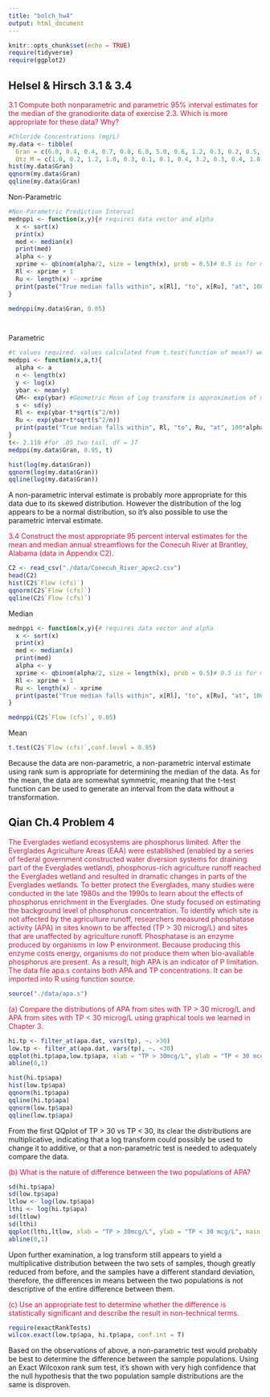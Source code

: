 ```yaml
---
title: "bolch_hw4"
output: html_document
---
```


```r
knitr::opts_chunk$set(echo = TRUE)
require(tidyverse)
require(ggplot2)

```

## Helsel & Hirsch 3.1 & 3.4

<span style="color:crimson">3.1 Compute both nonparametric and parametric 95% interval estimates for the median of
the granodiorite data of exercise 2.3. Which is more appropriate for these data? Why?</span>

```r
#Chloride Concentrations (mg/L)
my.data <- tibble(
  Gran = c(6.0, 0.4, 0.4, 0.7, 0.8, 6.0, 5.0, 0.6, 1.2, 0.3, 0.2, 0.5, 0.5, 10, 0.2, 0.2, 1.7, 3.0),
  Qtz_M = c(1.0, 0.2, 1.2, 1.0, 0.3, 0.1, 0.1, 0.4, 3.2, 0.3, 0.4, 1.8, 0.9, 0.1, 0.2, 0.3, 0.5, NA))
hist(my.data$Gran)
qqnorm(my.data$Gran)
qqline(my.data$Gran)
```

Non-Parametric

```r
#Non-Parametric Prediction Interval
mednppi <- function(x,y){# requires data vector and alpha
  x <- sort(x)
  print(x)
  med <- median(x)
  print(med)
  alpha <- y
  xprime <- qbinom(alpha/2, size = length(x), prob = 0.5)# 0.5 is for median of small sample sizes
  Rl <- xprime + 1
  Ru <- length(x) - xprime
  print(paste("True median falls within", x[Rl], "to", x[Ru], "at", 100*(1-alpha), "% Confidence Interval"))
}

mednppi(my.data$Gran, 0.05)




```

Parametric

```r
#t values required. values calculated from t.test(function of mean?) were different book example
medppi <- function(x,a,t){ 
  alpha <- a
  n <- length(x)
  y <- log(x)
  ybar <- mean(y)
  GM<- exp(ybar) #Geometric Mean of Log transform is approximation of median if they are symmetric
  s <- sd(y)
  Rl <- exp(ybar-t*sqrt(s^2/n))
  Ru <- exp(ybar+t*sqrt(s^2/n))
  print(paste("True median falls within", Rl, "to", Ru, "at", 100*alpha, "% Confidence Interval"))
}
t<- 2.110 #for .05 two tail, df = 17
medppi(my.data$Gran, 0.95, t)

hist(log(my.data$Gran))
qqnorm(log(my.data$Gran))
qqline(log(my.data$Gran))
```

A non-parametric interval estimate is probably more appropriate for this data due to its skewed distribution. However the distribution of the log appears to be a normal distribution, so it's also possible to use the parametric interval estimate.

<span style="color:crimson">3.4 Construct the most appropriate 95 percent interval estimates for the mean and median
annual streamflows for the Conecuh River at Brantley, Alabama (data in Appendix C2).</span>

```r
C2 <- read_csv("./data/Conecuh_River_apxc2.csv")
head(C2)
hist(C2$`Flow (cfs)`)
qqnorm(C2$`Flow (cfs)`)
qqline(C2$`Flow (cfs)`)
```

Median 

```r
mednppi <- function(x,y){# requires data vector and alpha
  x <- sort(x)
  print(x)
  med <- median(x)
  print(med)
  alpha <- y
  xprime <- qbinom(alpha/2, size = length(x), prob = 0.5)# 0.5 is for median of small sample sizes
  Rl <- xprime + 1
  Ru <- length(x) - xprime
  print(paste("True median falls within", x[Rl], "to", x[Ru], "at", 100*(1-alpha), "% Confidence Interval"))
}

mednppi(C2$`Flow (cfs)`, 0.05)
```

Mean 

```r
t.test(C2$`Flow (cfs)`,conf.level = 0.95)
```

Because the data are non-parametric, a non-parametric interval estimate using rank sum is appropriate for determining the median of the data. As for the mean, the data are somewhat symmetric, meaning that the t-test function can be used to generate an interval from the data without a transformation.

## Qian Ch.4 Problem 4

<span style="color:crimson">The Everglades wetland ecosystems are phosphorus limited. After the Everglades Agriculture Areas (EAA) were established (enabled by a series of federal government constructed water diversion systems for draining part of the Everglades wetland), phosphorus-rich agriculture runoff reached the Everglades wetland and resulted in dramatic changes in parts of the Everglades wetlands. To better protect the Everglades, many studies were conducted in the late 1980s and the 1990s to learn about the effects of phosphorus enrichment in the Everglades. One study focused on estimating the background level of phosphorus concentration. To identify which site is not affected by the agriculture runoff, researchers measured phosphatase activity (APA) in sites known to be affected (TP > 30 microg/L) and sites that are unaffected by agriculture runoff. Phosphatase is an enzyme produced by organisms in low P environment. Because producing this enzyme costs energy, organisms do not produce them when bio-available phosphorus are present. As a result, high APA is an indicator of P limitation. The data file apa.s contains both APA and TP concentrations. It can be imported into R using function source.</span>

```r
source("./data/apa.s")
```

<span style="color:crimson">(a) Compare the distributions of APA from sites with TP > 30 microg/L and APA from sites with TP < 30 microg/L using graphical tools we learned in Chapter 3.</span>

```r
hi.tp <- filter_at(apa.dat, vars(tp), ~. >30)
low.tp <- filter_at(apa.dat, vars(tp), ~. <30)
qqplot(hi.tp$apa,low.tp$apa, xlab = "TP > 30mcg/L", ylab = "TP < 30 mcg/L", main = "Measured Phosphatase Activity")
abline(0,1)

hist(hi.tp$apa)
hist(low.tp$apa)
qqnorm(hi.tp$apa)
qqline(hi.tp$apa)
qqnorm(low.tp$apa)
qqline(low.tp$apa)

```

From the first QQplot of TP > 30 vs TP < 30, its clear the distributions are multiplicative, indicating that a log transform could possibly be used to change it to additive, or that a non-parametric test is needed to adequately compare the data.


<span style="color:crimson">(b) What is the nature of difference between the two populations of APA?</span>

```r
sd(hi.tp$apa)
sd(low.tp$apa)
ltlow <- log(low.tp$apa)
lthi <- log(hi.tp$apa)
sd(ltlow)
sd(lthi)
qqplot(lthi,ltlow, xlab = "TP > 30mcg/L", ylab = "TP < 30 mcg/L", main = "Log Transformed Measured Phosphatase Activity")
abline(0,1)
```

Upon further examination, a log transform still appears to yield a multiplicative distribution between the two sets of samples, though greatly reduced from before, and the samples have a different standard deviation, therefore, the differences in means between the two populations is not descriptive of the entire difference between them. 

<span style="color:crimson">(c) Use an appropriate test to determine whether the difference is statistically significant and describe the result in non-technical terms.</span>

```r
require(exactRankTests)
wilcox.exact(low.tp$apa, hi.tp$apa, conf.int = T)
```

Based on the observations of above, a non-parametric test would probably be best to determine the difference between the sample populations. Using an Exact Wilcoxon rank sum test, it's shown with very high confidence that the null hypothesis that the two population sample distributions are the same is disproven.  

















